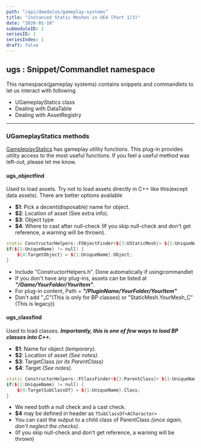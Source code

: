 ```yaml
---
path: "/api/daedalus/gameplay-systems"
title: "Instanced Static Meshes in UE4 (Part 1/3)"
date: "2020-01-10"
submoduleID: 1
seriesID: 1
seriesIndex: 1
draft: false
---
```


<Alert
	head="Invocation Tradeoff"
	body="Unlike snippets, If you use Commandlets, missing headers are automatically injected."
/>

## ugs : Snippet/Commandlet namespace

This namespace(gameplay systems) contains snippets and commandlets to let us interact with following

- UGameplayStatics class
- Dealing with DataTable
- Dealing with AssetRegistry

<Alert
	head="Why the fancy shorthand names ?"
	body="Similar/same name confuse intellisense. Short-hand macros are typed fast and suggested early."
/>

---

### UGameplayStatics methods

[GampleplayStatics](https://docs.unrealengine.com/en-US/API/Runtime/Engine/Kismet/UGameplayStatics/index.html) has gameplay utility functions.
This plug-in provides utility access to the most useful functions.
If you feel a useful method was left-out, please let me know.

#### ugs_objectfind

Used to load assets. Try not to load assets directly in C++ like this(except data assets). There are better options available

- **\$1**: Pick a decent(disposable) name for object.
- **\$2**: Location of asset (See extra info).
- **\$3**: Object type
- **\$4**: Where to cast after null-check (If you skip null-check and don't get reference, a warning will be thrown).

```cpp
static ConstructorHelpers::FObjectFinder<${3:UStaticMesh}> ${1:UniqueName}(TEXT("/Game/$2"));
if(${1:UniqueName} != null) {
    ${4:TargetObject} = ${1:UniqueName}.Object;
}
```

- Include "ConstructorHelpers.h". Done automatically if usingcommandlet
- If you don't have any plug-ins, assets can be listed at **_"/Game/YourFolder/YourItem"_**.
- For plug-in content, Path = **_"/PluginName/YourFolder/YourItem"_**
- Don't add "\_C"(This is only for BP classes) or "StaticMesh.YourMesh_C"(This is legacy))

#### ugs_classfind

Used to load classes. **_Importantly, this is one of few ways to load BP classes into C++._**

- **\$1**: Name for object _(temporary)_.
- **\$2**: Location of asset _(See notes)_.
- **\$3**: TargetClass _(or its ParentClass)_
- **\$4**: Target _(See notes)_.

```cpp
static ConstructorHelpers::FClassFinder<${3:ParentClass}> ${1:UniqueName}(TEXT("/Game/$2"));
if(${1:UniqueName} != null) {
    ${4:TargetSubClassOf} = ${1:UniqueName}.Class;
}
```

- We need both a null check and a cast check.
- **\$4** may be defined in header as `TSubClassOf<ACharacter>`
- You can cast the output to a child class of ParentClass _(once again, don't neglect the checks)_.
- (If you skip null-check and don't get reference, a warning will be thrown)
